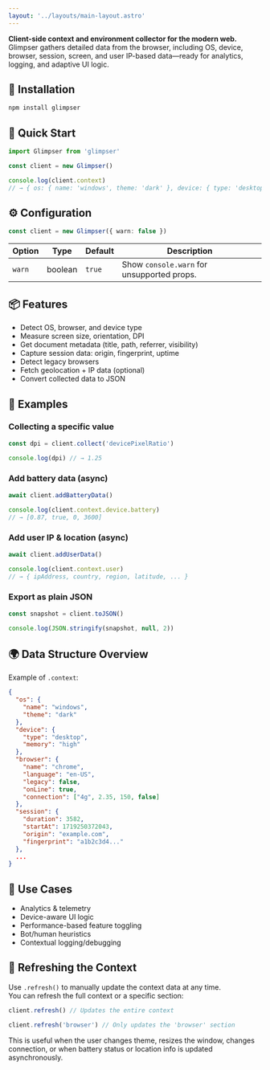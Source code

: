 ```yaml
---
layout: '../layouts/main-layout.astro'
---
```


**Client-side context and environment collector for the modern web.**  
Glimpser gathers detailed data from the browser, including OS, device, browser, session, screen, and user IP-based data—ready for analytics, logging, and adaptive UI logic.

## 🔧 Installation

```bash
npm install glimpser
```

## 🚀 Quick Start

```ts
import Glimpser from 'glimpser'

const client = new Glimpser()

console.log(client.context)
// → { os: { name: 'windows', theme: 'dark' }, device: { type: 'desktop', memory: 'high' }, ... }
```

## ⚙️ Configuration

```ts
const client = new Glimpser({ warn: false })
```

| Option | Type    | Default | Description                                 |
|--------|---------|---------|---------------------------------------------|
| `warn` | boolean | `true`  | Show `console.warn` for unsupported props. |

## 📦 Features

- Detect OS, browser, and device type
- Measure screen size, orientation, DPI
- Get document metadata (title, path, referrer, visibility)
- Capture session data: origin, fingerprint, uptime
- Detect legacy browsers
- Fetch geolocation + IP data (optional)
- Convert collected data to JSON

## 🧪 Examples

### Collecting a specific value

```ts
const dpi = client.collect('devicePixelRatio')

console.log(dpi) // → 1.25
```

### Add battery data (async)

```ts
await client.addBatteryData()

console.log(client.context.device.battery)
// → [0.87, true, 0, 3600]
```

### Add user IP & location (async)

```ts
await client.addUserData()

console.log(client.context.user)
// → { ipAddress, country, region, latitude, ... }
```

### Export as plain JSON

```ts
const snapshot = client.toJSON()

console.log(JSON.stringify(snapshot, null, 2))
```

## 🌍 Data Structure Overview

Example of `.context`:

```json
{
  "os": {
    "name": "windows",
    "theme": "dark"
  },
  "device": {
    "type": "desktop",
    "memory": "high"
  },
  "browser": {
    "name": "chrome",
    "language": "en-US",
    "legacy": false,
    "onLine": true,
    "connection": ["4g", 2.35, 150, false]
  },
  "session": {
    "duration": 3582,
    "startAt": 1719250372043,
    "origin": "example.com",
    "fingerprint": "a1b2c3d4..."
  },
  ...
}
```

## 🧠 Use Cases

- Analytics & telemetry
- Device-aware UI logic
- Performance-based feature toggling
- Bot/human heuristics
- Contextual logging/debugging

## 🔄 Refreshing the Context

Use `.refresh()` to manually update the context data at any time.  
You can refresh the full context or a specific section:

```ts
client.refresh() // Updates the entire context

client.refresh('browser') // Only updates the 'browser' section
```

This is useful when the user changes theme, resizes the window, changes connection, or when battery status or location info is updated asynchronously.
